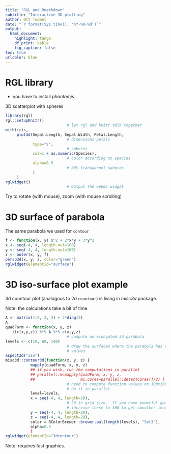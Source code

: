 ```yaml
---
title: "RGL and Rmarkdown"
subtitle: "Interactive 3D plotting"
author: Ott Toomet
date: "`r format(Sys.time(), '%Y-%m-%d')`"
output: 
  html_document:
    highlight: tango
    df_print: kable
    fig_caption: false
toc: true
urlcolor: blue
---
```


# RGL library

* you have to install _phantomjs_

3D scatterplot with spheres

```r
library(rgl)
rgl::setupKnitr()
                           # let rgl and knitr talk together
with(iris,
     plot3d(Sepal.Length, Sepal.Width, Petal.Length,
                           # dimensions petals
            type="s",
                           # spheres
            col=1 + as.numeric(Species),
                           # color according to species
            alpha=0.5
                           # 50% transparent spheres
            )
     )
rglwidget()
                           # Output the webGL widget
```

Try to rotate (with mouse), zoom (with mouse scrolling)


# 3D surface of parabola

The same parabola we used for `contour`

```r
f <- function(x, y) x^2 + 2*x*y + 3*y^2
x <- seq(-4, 4, length.out=100)
y <- seq(-4, 4, length.out=100)
z <- outer(x, y, f)
persp3d(x, y, z, color="green")
rglwidget(elementId="surface")
```


# 3D iso-surface plot example

3d countour plot (analogous to 2d `countour`) is living in _misc3d_
package.

Note: the calculations take a bit of time.

```r
A <- matrix(1:9, 3, 3) + 2*diag(3)
A
quadForm <- function(x, y, z)
   t(c(x,y,z)) %*% A %*% c(x,y,z)
                           # compute an elongated 3d parabola 
levels <- c(10, 60, 140)
                           # draw the surfaces where the parabola has these
                           # values
aspect3d("iso")
misc3d::contour3d(function(x, y, z) {
           mapply(quadForm, x, y, z)
           ## if you wish, run the computations in parallel
           ## parallel::mcmapply(quadForm, x, y, z,
           ##                    mc.cores=parallel::detectCores()/2) } ,
                           # need to compute function values on 100x100x100 matrix
                           # do it in parallel
           level=levels,
           x = seq(-4, 4, length=20),
                           # 20 is grid size.  If you have powerful gaming pc,
                           # increase these to 100 to get smoother image
           y = seq(-4, 4, length=20),
           z = seq(-4, 4, length=20),
           color = RColorBrewer::brewer.pal(length(levels), "Set3"),
           alpha=0.5
           )
rglwidget(elementId="3dcontour")
```

Note: requires fast graphics.
